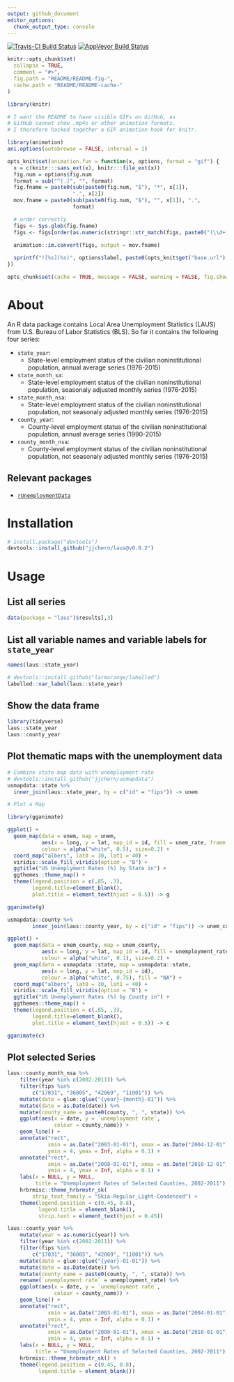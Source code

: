 ```yaml
---
output: github_document
editor_options: 
  chunk_output_type: console
---
```


<!-- README.md is generated from README.Rmd. Please edit that file -->

[![Travis-CI Build Status](https://travis-ci.org/jjchern/laus.svg?branch=master)](https://travis-ci.org/jjchern/laus)
[![AppVeyor Build Status](https://ci.appveyor.com/api/projects/status/github/jjchern/laus?branch=master&svg=true)](https://ci.appveyor.com/project/jjchern/laus)

```r
knitr::opts_chunk$set(
  collapse = TRUE,
  comment = "#>",
  fig.path = "README/README-fig-",
  cache.path = "README/README-cache-"
)
```

```r
library(knitr)

# I want the README to have visible GIFs on GitHub, as
# GitHub cannot show .mp4s or other animation formats.
# I therefore hacked together a GIF animation hook for knitr.

library(animation)
ani.options(autobrowse = FALSE, interval = 1)

opts_knit$set(animation.fun = function(x, options, format = "gif") {
  x = c(knitr:::sans_ext(x), knitr:::file_ext(x))
  fig.num = options$fig.num
  format = sub("^[.]", "", format)
  fig.fname = paste0(sub(paste0(fig.num, "$"), "*", x[1]), 
                     ".", x[2])
  mov.fname = paste0(sub(paste0(fig.num, "$"), "", x[1]), ".", 
                     format)

  # order correctly
  figs <- Sys.glob(fig.fname)
  figs <- figs[order(as.numeric(stringr::str_match(figs, paste0("(\\d+)\\.", x[2]))[, 2]))]

  animation::im.convert(figs, output = mov.fname)
  
  sprintf("![%s](%s)", options$label, paste0(opts_knit$get("base.url"), mov.fname))
})

opts_chunk$set(cache = TRUE, message = FALSE, warning = FALSE, fig.show = "animate")
```

# About

An R data package contains Local Area Unemployment Statistics (LAUS) from U.S. Bureau of Labor Statistics (BLS). So far it contains the following four series:

- `state_year`: 
    - State-level employment status of the civilian noninstitutional population, annual average series (1976-2015)
- `state_month_sa`: 
    - State-level employment status of the civilian noninstitutional population, seasonaly adjusted monthly series (1976-2015)
- `state_month_nsa`: 
    - State-level employment status of the civilian noninstitutional population, not seasonaly adjusted monthly series (1976-2015)
- `county_year`: 
    - County-level employment status of the civilian noninstitutional population, annual average series (1990-2015)
- `county_month_nsa`:
    - County-level employment status of the civilian noninstitutional population, not seasonaly adjusted monthly series (1976-2015)

## Relevant packages

- [`rUnemploymentData`](https://github.com/trulia/rUnemploymentData/)

# Installation

```R
# install.package("devtools")
devtools::install_github("jjchern/laus@v0.0.2")
```

# Usage

## List all series

```r
data(package = "laus")$results[,3]
```

## List all variable names and variable labels for `state_year`

```r
names(laus::state_year)

# devtools::install_github("larmarange/labelled")
labelled::var_label(laus::state_year)
```

## Show the data frame

```r
library(tidyverse)
laus::state_year
laus::county_year
```

## Plot thematic maps with the unemployment data

```r
# Combine state map data with unemployment rate
# devtools::install_github("jjchern/usmapdata")
usmapdata::state %>% 
  inner_join(laus::state_year, by = c("id" = "fips")) -> unem

# Plot a Map

library(gganimate)

ggplot() +
  geom_map(data = unem, map = unem,
           aes(x = long, y = lat, map_id = id, fill = unem_rate, frame = year),
           colour = alpha("white", 0.5), size=0.2) +
  coord_map("albers", lat0 = 30, lat1 = 40) +
  viridis::scale_fill_viridis(option = "B") +
  ggtitle("US Unemplyment Rates (%) by State in") +
  ggthemes::theme_map() +
  theme(legend.position = c(.85, .3),
        legend.title=element_blank(), 
        plot.title = element_text(hjust = 0.5)) -> g

gganimate(g)
```

```r
usmapdata::county %>% 
        inner_join(laus::county_year, by = c("id" = "fips")) -> unem_county

ggplot() +
  geom_map(data = unem_county, map = unem_county,
           aes(x = long, y = lat, map_id = id, fill = unemployment_rate, frame = year),
           colour = alpha("white", 0.1), size=0.2) +
  geom_map(data = usmapdata::state, map = usmapdata::state,
           aes(x = long, y = lat, map_id = id),
           colour = alpha("white", 0.75), fill = "NA") +        
  coord_map("albers", lat0 = 30, lat1 = 40) +
  viridis::scale_fill_viridis(option = "B") +
  ggtitle("US Unemplyment Rates (%) by County in") +
  ggthemes::theme_map() +
  theme(legend.position = c(.85, .3),
        legend.title=element_blank(), 
        plot.title = element_text(hjust = 0.5)) -> c

gganimate(c)
```

## Plot selected Series

```r
laus::county_month_nsa %>%
    filter(year %in% c(2002:2011)) %>%
    filter(fips %in%
        c("17031", "36005", "42069", "11001")) %>%
    mutate(date = glue::glue("{year}-{month}-01")) %>%
    mutate(date = as.Date(date)) %>%
    mutate(county_name = paste0(county, ", ", state)) %>%
    ggplot(aes(x = date, y = `unemployment rate`,
               colour = county_name)) +
    geom_line() +
    annotate("rect",
             xmin = as.Date("2003-01-01"), xmax = as.Date("2004-12-01"),
             ymin = 4, ymax = Inf, alpha = 0.1) +
    annotate("rect",
             xmin = as.Date("2008-01-01"), xmax = as.Date("2010-12-01"),
             ymin = 4, ymax = Inf, alpha = 0.1) +
    labs(x = NULL, y = NULL,
         title = "Unemployment Rates of Selected Counties, 2002-2011") +
    hrbrmisc::theme_hrbrmstr_sk(
        strip_text_family = "Skia-Regular_Light-Condensed") +
    theme(legend.position = c(0.45, 0.8),
          legend.title = element_blank(),
          strip.text = element_text(hjust = 0.45))
```

```r
laus::county_year %>%
    mutate(year = as.numeric(year)) %>% 
    filter(year %in% c(2002:2011)) %>%
    filter(fips %in%
        c("17031", "36005", "42069", "11001")) %>%
    mutate(date = glue::glue("{year}-01-01")) %>%
    mutate(date = as.Date(date)) %>%
    mutate(county_name = paste0(county, ", ", state)) %>%
    rename(`unemployment rate` = unemployment_rate) %>% 
    ggplot(aes(x = date, y = `unemployment rate`,
               colour = county_name)) +
    geom_line() +
    annotate("rect",
             xmin = as.Date("2003-01-01"), xmax = as.Date("2004-01-01"),
             ymin = 4, ymax = Inf, alpha = 0.1) +
    annotate("rect",
             xmin = as.Date("2008-01-01"), xmax = as.Date("2010-01-01"),
             ymin = 4, ymax = Inf, alpha = 0.1) +
    labs(x = NULL, y = NULL,
         title = "Unemployment Rates of Selected Counties, 2002-2011") +
    hrbrmisc::theme_hrbrmstr_sk() +
    theme(legend.position = c(0.45, 0.8),
          legend.title = element_blank())
```
